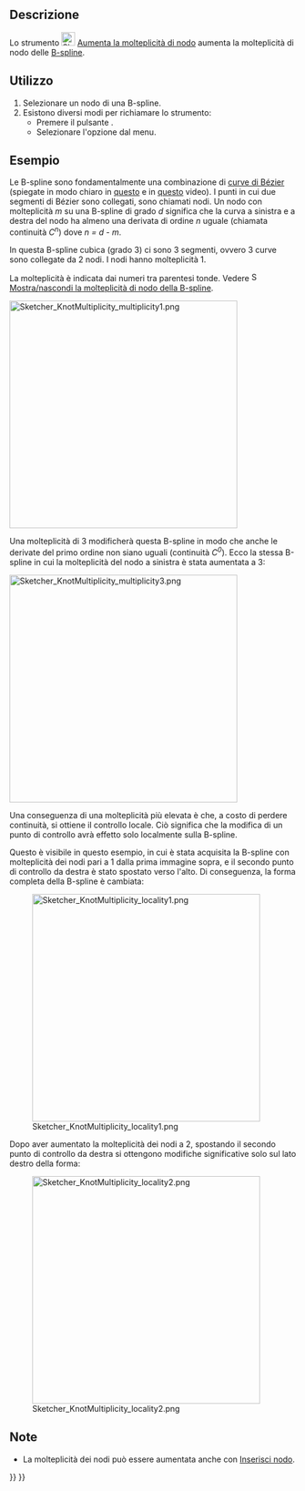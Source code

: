 <languages/>

{{Docnav/it
|[[Sketcher_BSplineDecreaseDegree/it|Diminiuisci il grado della B-spline]]
|[[Sketcher_BSplineDecreaseKnotMultiplicity/it|Aumenta la molteplicità di nodo]]
|[[Sketcher_Workbench/it|Sketcher]]
|IconL=Sketcher_BSplineDecreaseDegree.svg
|IconR=Sketcher_BSplineDecreaseKnotMultiplicity.svg
|IconC=Workbench_Sketcher.svg
}}

{{GuiCommand/it
|Name=Sketcher BSplineIncreaseKnotMultiplicity
|Name/it=Aumenta la molteplicità di nodo
|MenuLocation=Schizzo → Strumenti Sketcher B-spline → Aumenta la molteplicità di nodo
|Workbenches=[[Sketcher_Workbench|Sketcher]]
|Version=0.17
|SeeAlso=[[Sketcher_BSplineDecreaseKnotMultiplicity/it|Diminuisci la molteplicità di nodo]]
}}

<span id="Description"></span>
==Descrizione==

Lo strumento [[Image:Sketcher_BSplineIncreaseKnotMultiplicity.svg|24px]] [[Sketcher_BSplineIncreaseKnotMultiplicity/it|Aumenta la molteplicità di nodo]] aumenta la molteplicità di nodo delle [[B-Splines/it|B-spline]].

<span id="Usage"></span>
==Utilizzo==

# Selezionare un nodo di una B-spline.
# Esistono diversi modi per richiamare lo strumento:
#* Premere il pulsante {{Button|[[File:Sketcher_BSplineIncreaseKnotMultiplicity.svg|16px]] [[Sketcher_BSplineIncreaseKnotMultiplicity/it|Aumenta la molteplicità di nodo]]}}.
#* Selezionare l'opzione {{MenuCommand|Schizzo → Strumenti Sketcher B-spline → [[Image:Sketcher_BSplineIncreaseKnotMultiplicity.svg|16px]] Aumenta la molteplicità di nodo}} dal menu.

<span id="Example"></span>
==Esempio==

Le B-spline sono fondamentalmente una combinazione di [[B-Splines/it#B.C3.A9zier_curves|curve di Bézier]] (spiegate in modo chiaro in [https://www.youtube.com/watch?v=bE1MrrqBAl8 questo] e in [https://www.youtube.com/watch?v=xXJylM2S72s questo] video). I punti in cui due segmenti di Bézier sono collegati, sono chiamati nodi. Un nodo con molteplicità ''m'' su una B-spline di grado ''d'' significa che la curva a sinistra e a destra del nodo ha almeno una derivata di ordine ''n'' uguale (chiamata continuità ''C<sup>n</sup>'') dove ''n = d - m''.

In questa B-spline cubica (grado 3) ci sono 3 segmenti, ovvero 3 curve sono collegate da 2 nodi. I nodi hanno molteplicità 1.

La molteplicità è indicata dai numeri tra parentesi tonde. Vedere [[File:Sketcher_BSplineKnotMultiplicity.svg|16px]] [[Sketcher_BSplineKnotMultiplicity/it|Mostra/nascondi la molteplicità di nodo della B-spline]].

[[File:Sketcher_KnotMultiplicity_multiplicity1.png|400px]]
{{Caption|B-spline in cui entrambi i nodi hanno molteplicità 1.}}

Una molteplicità di 3 modificherà questa B-spline in modo che anche le derivate del primo ordine non siano uguali (continuità ''C<sup>0</sup>''). Ecco la stessa B-spline in cui la molteplicità del nodo a sinistra è stata aumentata a 3:

[[File:Sketcher_KnotMultiplicity_multiplicity3.png|400px]]
{{Caption|Stessa B-spline con molteplicità di nodo pari a 3. Un punto di controllo è stato spostato per mostrare che il nodo ha continuità ''C<sup>0</sup>''.}}

Una conseguenza di una molteplicità più elevata è che, a costo di perdere continuità, si ottiene il controllo locale. Ciò significa che la modifica di un punto di controllo avrà effetto solo localmente sulla B-spline.

Questo è visibile in questo esempio, in cui è stata acquisita la B-spline con molteplicità dei nodi pari a 1 dalla prima immagine sopra, e il secondo punto di controllo da destra è stato spostato verso l'alto. Di conseguenza, la forma completa della B-spline è cambiata:

[[File:Sketcher_KnotMultiplicity_locality1.png|400px]]

Dopo aver aumentato la molteplicità dei nodi a 2, spostando il secondo punto di controllo da destra si ottengono modifiche significative solo sul lato destro della forma:

[[File:Sketcher_KnotMultiplicity_locality2.png|400px]]

<span id="Notes"></span>
==Note==

* La molteplicità dei nodi può essere aumentata anche con [[Sketcher_BSplineInsertKnot/it|Inserisci nodo]].


{{Docnav/it
|[[Sketcher_BSplineDecreaseDegree/it|Diminiuisci il grado della B-spline]]
|[[Sketcher_BSplineDecreaseKnotMultiplicity/it|Aumenta la molteplicità di nodo]]
|[[Sketcher_Workbench/it|Sketcher]]
|IconL=Sketcher_BSplineDecreaseDegree.svg
|IconR=Sketcher_BSplineDecreaseKnotMultiplicity.svg
|IconC=Workbench_Sketcher.svg
}}

{{Sketcher_Tools_navi{{#translation:}}}}
{{Userdocnavi{{#translation:}}}}